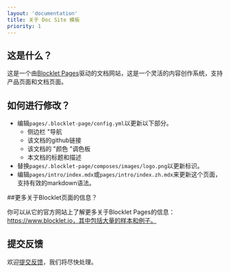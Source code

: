 ```yaml
---
layout: 'documentation'
title: 关于 Doc Site 模板
priority: 1
---
```


## 这是什么？

这是一个由[Blocklet Pages](https://pages.blocklet.io)驱动的文档网站，这是一个灵活的内容创作系统，支持产品页面和文档页面。

## 如何进行修改？

- 编辑`pages/.blocklet-page/config.yml`以更新以下部分。
	- 侧边栏 "导航
	- 该文档的github链接
	- 该文档的 "颜色 "调色板
	- 本文档的标题和描述
- 替换`pages/.blocklet-page/composes/images/logo.png`以更新标识。
- 编辑`pages/intro/index.mdx`或`pages/intro/index.zh.mdx`来更新这个页面，支持有效的markdown语法。

##更多关于Blocklet页面的信息？

你可以从它的官方网站上了解更多关于Blocklet Pages的信息：https://www.blocklet.io，其中包括大量的样本和例子。

## 提交反馈

欢迎[提交反馈](https://github.com/blocklet/create-blocklet/issues)，我们将尽快处理。

